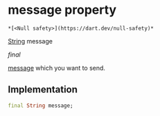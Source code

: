 # message property

    *[<Null safety>](https://dart.dev/null-safety)*

[String](https://api.flutter.dev/flutter/dart-core/String-class.html) message

_final_

<p><a href="../../hmssdk_flutter/HMSMessage/message">message</a> which you want to send.</p>

## Implementation

```dart
final String message;


```

